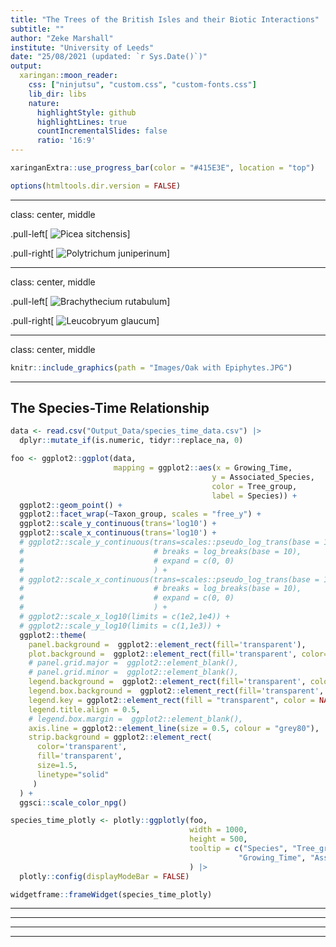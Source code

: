 ```yaml
---
title: "The Trees of the British Isles and their Biotic Interactions"
subtitle: ""
author: "Zeke Marshall"
institute: "University of Leeds"
date: "25/08/2021 (updated: `r Sys.Date()`)"
output:
  xaringan::moon_reader:
    css: ["ninjutsu", "custom.css", "custom-fonts.css"]
    lib_dir: libs
    nature:
      highlightStyle: github
      highlightLines: true
      countIncrementalSlides: false
      ratio: '16:9'
---
```


```r
xaringanExtra::use_progress_bar(color = "#415E3E", location = "top")
```


```r
options(htmltools.dir.version = FALSE)
```

---

class: center, middle

.pull-left[
![Picea sitchensis](Images/Picea sitchensis.JPG)
]

.pull-right[
![Polytrichum juniperinum](Images/Polytrichum juniperinum.JPG)
]

---

class: center, middle

.pull-left[
![Brachythecium rutabulum](Images/Brachythecium rutabulum.JPG)
]

.pull-right[
![Leucobryum glaucum](Images/Leucobryum glaucum.JPG)
]

---

class: center, middle

```r

knitr::include_graphics(path = "Images/Oak with Epiphytes.JPG")


```

---

## The Species-Time Relationship

```r

data <- read.csv("Output_Data/species_time_data.csv") |> 
  dplyr::mutate_if(is.numeric, tidyr::replace_na, 0)

foo <- ggplot2::ggplot(data,
                       mapping = ggplot2::aes(x = Growing_Time,
                                             y = Associated_Species,
                                             color = Tree_group,
                                             label = Species)) +
  ggplot2::geom_point() +
  ggplot2::facet_wrap(~Taxon_group, scales = "free_y") +
  ggplot2::scale_y_continuous(trans='log10') +
  ggplot2::scale_x_continuous(trans='log10') +
  # ggplot2::scale_y_continuous(trans=scales::pseudo_log_trans(base = 10), 
  #                             # breaks = log_breaks(base = 10),
  #                             # expand = c(0, 0)
  #                             ) +
  # ggplot2::scale_x_continuous(trans=scales::pseudo_log_trans(base = 10), 
  #                             # breaks = log_breaks(base = 10),
  #                             # expand = c(0, 0)
  #                             ) +
  # ggplot2::scale_x_log10(limits = c(1e2,1e4)) +
  # ggplot2::scale_y_log10(limits = c(1,1e3)) +
  ggplot2::theme(
    panel.background =  ggplot2::element_rect(fill='transparent'),
    plot.background =  ggplot2::element_rect(fill='transparent', color=NA),
    # panel.grid.major =  ggplot2::element_blank(),
    # panel.grid.minor =  ggplot2::element_blank(),
    legend.background =  ggplot2::element_rect(fill='transparent', color = NA),
    legend.box.background =  ggplot2::element_rect(fill='transparent', color = NA),
    legend.key = ggplot2::element_rect(fill = "transparent", color = NA),
    legend.title.align = 0.5,
    # legend.box.margin =  ggplot2::element_blank(), 
    axis.line = ggplot2::element_line(size = 0.5, colour = "grey80"),
    strip.background = ggplot2::element_rect(
      color='transparent', 
      fill='transparent', 
      size=1.5, 
      linetype="solid"
     )
  ) + 
  ggsci::scale_color_npg()

species_time_plotly <- plotly::ggplotly(foo,
                                        width = 1000,
                                        height = 500,
                                        tooltip = c("Species", "Tree_group",
                                                   "Growing_Time", "Associated_Species")
                                        ) |>
  plotly::config(displayModeBar = FALSE)

widgetframe::frameWidget(species_time_plotly)

```


---

---

---

---
